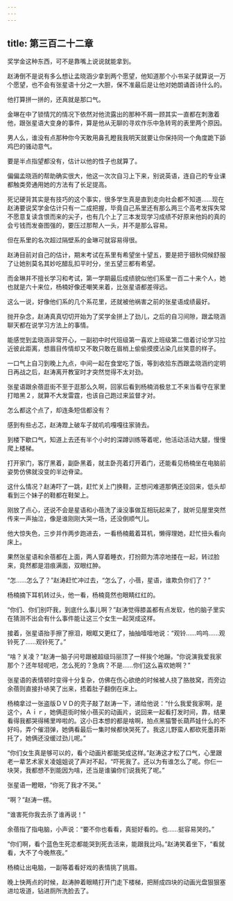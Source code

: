 ```yaml
---
---
---
```

title: 第三百二十二章
---




奖学金这种东西，可不是靠嘴上说说就能拿到。

赵涛倒不是说有多么想让孟晓涵少拿到两个愿望，他知道那个小书呆子就算说一万个愿望，也不会有张星语十分之一大胆，保不准最后是让他对她朗诵首诗什么的。

他打算拼一拼的，还真就是那口气。

金琳在中了锁情咒的情况下依然对他流露出的那种不屑一顾其实一直都在刺激着他，跟张星语大变身的事件，算是他从无聊的寻欢作乐中急转弯的表里两个原因。

男人么，谁没有点那种你今天敢用鼻孔瞪我我明天就要让你保持同一个角度跪下舔鸡巴的骚动意气。

要是半点指望都没有，估计以他的性子也就算了。

偏偏孟晓涵的帮助确实很大，他这一次次自习上下来，别说英语，连自己的专业课都触类旁通用她的方法有了长足提高。

死记硬背其实是有技巧的这个事实，很多学生真是直到走向社会都不知道……现在赵涛要说奖学金估计只有一二成把握，毕竟自己系里还有那么两三个高考发挥失常不愿意复读含恨而来的尖子，也有几个上了三本发现学习成绩不好原来他妈的真的会亏钱而发奋图强的，要压过那帮人一头，并不是那么容易。

但在系里的名次超过隔壁系的金琳可就容易得很。

赵涛目前对自己的估计，期末考试在系里有希望坐十望五，要是把于钿秋伺候舒服了让她别莫名其妙吃醋乱扣平时分，坐五望三都有希望。

而金琳并不擅长学习和考试，第一学期最后成绩貌似他们系里一百二十来个人，她也就是六十来位，杨楠好像还嘲笑来着，比张星语都差得远。

这么一说，好像他们系的几个系花里，还就被他祸害之前的张星语成绩最好。

抛开杂念，赵涛真真切切开始为了奖学金拼上了劲儿，之后的自习间隙，跟孟晓涵聊天都在说学习方法上的事情。

能感觉到孟晓涵非常开心，一副初中时代班级第一喜欢上班级第二借着讨论学习拉近彼此距离，想眉目传情却又不敢只敢在眉梢上偷偷摸摸沾染几丝笑意的样子。

一口气上自习到晚上九点，中间一起在食堂吃了饭，等到收拾东西跟孟晓涵约定明日再战之后，赵涛离开教室时才突然觉得不太对劲。

张星语跟余蓓逛街不至于逛那么久啊，回家后看到杨楠消极怠工不来当看守在家里打暗黑２，就算不大发雷霆，也该自己跑过来监督才对。

怎么都这个点了，却连条短信都没有？

感到有些忐忑，赵涛蹬上破车子就叽叽嘎嘎往家骑去。

到楼下歇口气，知道上去还有半个小时的深蹲训练等着呢，他活动活动大腿，慢慢爬上楼梯。

打开家门，客厅黑着，副卧黑着，就主卧亮着灯开着门，还能看见杨楠坐在电脑前姿势仿佛就没变的半边脊梁。

这什么情况？赵涛吓了一跳，赶忙关上门换鞋，正想问难道那俩还没回来，低头却看到三个妹子的鞋都在鞋架上。

刚放了点心，还说不会是星语和小蓓洗了澡没事做互相玩起来了，就听见屋里突然传来一声抽泣，像是谁刚刚大哭一场，还没倒顺气儿。

他大惊失色，三步并作两步跑进去，一看杨楠戴着耳机，懒得理她，赶忙扭头看向床上。

果然张星语和余蓓都在上面，两人穿着睡衣，打扮颇为清凉地搂在一起，转过脸来，竟然都是泪痕满面，双眼红肿。

“怎……怎么了？”赵涛赶忙冲过去，“怎么了，小蓓，星语，谁欺负你们了？”

杨楠摘下耳机转过头，他一看，杨楠竟然也眼睛红红的。

“你们、你们别吓我，到底什么事儿啊？”赵涛觉得膝盖都有点发软，他的脑子里实在猜测不出会有什么事件能让这三个女生一起哭成这样。

接着，张星语抬手擦了擦泪，眼眶又更红了，抽抽噎噎地说：“观铃……呜呜……观铃死了……观铃死了。”

“啥？关凌？”赵涛一脑子问号跟被超级玛丽顶了一样挨个地蹦，“你说演我爱我家那个？还年轻呢吧，怎么死的？急病？不是……你们这么喜欢她啊？”

张星语的表情顿时变得十分复杂，仿佛在伤心欲绝的时候被人挠了胳肢窝，而旁边余蓓则直接扑哧笑了出来，捂着肚子翻倒在床上。

杨楠拿过一张盗版ＤＶＤ的壳子敲了赵涛一下，递给他说：“什么我爱我家啊，是这个，Ａｉｒ，她俩逛街时候小蓓买的动画片，说回来一起看打发时间，靠，结果看得我都哭得稀里哗啦的。这小日本想的都是啥啊，拍点黑猫警长葫芦娃什么的不好吗，弄个催泪弹，她俩看最后一集时候都快哭死了。我这儿野蛮人都砍死墨菲斯托了，她俩还没缓过劲儿呢。”

“你们女生真是够可以的，看个动画片都能哭成这样。”赵涛这才松了口气，心里跟老一辈艺术家关凌姐姐说了声对不起，“吓死我了。还以为有谁怎么了呢。你仨一块哭，我都想不到能因为啥，还当是谁骗你们说我死了呢。”

张星语一瞪眼，“你死了我才不哭。”

“啊？”赵涛一楞。

“谁害死你我去杀了谁再说！”

余蓓指了指电脑，小声说：“要不你也看看，真挺好看的。也……挺容易哭的。”

“你们啊，看个蓝色生死恋都能哭到死去活来，能跟我比吗。”赵涛笑着坐下，“看就看，大不了今晚熬夜。”

杨楠让出电脑，一副等着看好戏的表情挑了挑眉。

晚上快两点的时候，赵涛肿着眼睛打开门走下楼梯，把掰成四块的动画光盘狠狠塞进垃圾道，钻进厕所洗脸去了。